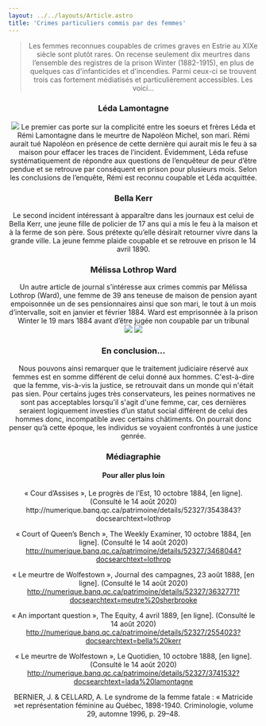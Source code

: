 ```yaml
---
layout: ../../layouts/Article.astro
title: 'Crimes particuliers commis par des femmes'
---
```


<Header titre="Crimes particuliers commis par des femmes" image="/assets/img/DSC_0006-rotated.jpg"/>

<Text>
  <blockquote>Les femmes reconnues coupables de crimes graves en Estrie au XIXe siècle sont plutôt rares. On recense seulement dix meurtres dans l’ensemble des registres de la prison Winter (1882-1915), en plus de quelques cas d'infanticides et d'incendies. Parmi ceux-ci se trouvent trois cas fortement médiatisés et particulièrement accessibles. Les voici...</blockquote>
</Text>
<Text>
<h3>Léda Lamontagne</h3>
<img src="/assets/img/ledan.jpg" class="w-48 mix-blend-multiply mx-auto"/>
Le premier cas porte sur la complicité entre les soeurs et frères Léda et Rémi Lamontagne dans le meurtre de Napoléon Michel, son mari. Rémi aurait tué Napoléon en présence de cette dernière qui aurait mis le feu à sa maison pour effacer les traces de l’incident. Évidemment, Léda refuse systématiquement de répondre aux questions de l’enquêteur de peur d’être pendue et se retrouve par conséquent en prison pour plusieurs mois. Selon les conclusions de l’enquête, Rémi est reconnu coupable et Léda acquittée.
</Text>
<Cols3img
    t="Extraits de journaux (cliquer pour voir)"
    i1="/assets/img/lada.jpg" u1="/assets/img/lada.jpg" l1=""
    i2="/assets/img/léda_lamontagne.png" u2="/assets/img/léda_lamontagne.png" l2=""
    i3="/assets/img/lada_lamontagne.png" u3="/assets/img/lada_lamontagne.png" l3=""
/>
<Text>
<h3>Bella Kerr</h3>
Le second incident intéressant à apparaître dans les journaux est celui de Bella Kerr, une jeune fille de policier de 17 ans qui a mis le feu à la maison et à la ferme de son père. Sous prétexte qu’elle désirait retourner vivre dans la grande ville. La jeune femme plaide coupable et se retrouve en prison le 14 avril 1890.
</Text>
<Text>
<h3>Mélissa Lothrop Ward</h3>
Un autre article de journal s’intéresse aux crimes commis par Mélissa Lothrop (Ward), une femme de 39 ans teneuse de maison de pension ayant empoisonnée un de ses pensionnaires ainsi que son mari, le tout à un mois d’intervalle, soit en janvier et février 1884. Ward est emprisonnée à la prison Winter le 19 mars 1884 avant d’être jugée non coupable par un tribunal
</Text>
<div class="flex flex-row justify-center gap-10 items-center">
  <img src="/assets/img/lotrhop1.jpg"/>
  <img src="/assets/img/lothrop.jpg"/>
</div>
<Text>
<h3>En conclusion...</h3>
Nous pouvons ainsi remarquer que le traitement judiciaire réservé aux femmes est en somme différent de celui donné aux hommes. C'est-à-dire que la femme, vis-à-vis la justice, se retrouvait dans un monde qui n'était pas sien. Pour certains juges très conservateurs, les peines normatives ne sont pas acceptables lorsqu'il s'agit d'une femme, car, ces dernières seraient logiquement investies d’un statut social différent de celui des hommes donc, incompatible avec certains châtiments. On pourrait donc penser qu’à cette époque, les individus se voyaient confrontés à une justice genrée.
</Text>
<Chapitres 
  description=""
  chapitres={
    [
      {label: "Criminalité et genre - Présentation", url: "/2020/criminalite-et-genre-1"},
      {label: "Crimes contre les femmes", url: "/2020/criminalite-et-genre-2"},
      {label: "Commis par des femmes", url: "/2020/criminalite-et-genre-3", current: true},
      {label: "Prostitution et débauche", url: "/2020/criminalite-et-genre-4"},
    ]
  }
/>

<div class="p-24 py-12 text-sm bg-gray-400">
  <h3>Médiagraphie</h3>
<h4>Pour aller plus loin</h4>
« Cour d’Assises », Le progrès de l’Est, 10 octobre 1884, [en ligne]. (Consulté le 14 août 2020) http://numerique.banq.qc.ca/patrimoine/details/52327/3543843?docsearchtext=lothrop

« Court of Queen’s Bench  », The Weekly Examiner, 10 octobre 1884, [en ligne]. (Consulté le 14 août 2020) http://numerique.banq.qc.ca/patrimoine/details/52327/3468044?docsearchtext=lothrop

« Le meurtre de Wolfestown », Journal des campagnes, 23 août 1888, [en ligne]. (Consulté le 14 août 2020) http://numerique.banq.qc.ca/patrimoine/details/52327/3632771?docsearchtext=meutre%20sherbrooke

« An important question », The Equity, 4 avril 1889, [en ligne]. (Consulté le 14 août 2020) http://numerique.banq.qc.ca/patrimoine/details/52327/2554023?docsearchtext=bella%20kerr

« Le meurtre de Wolfestown », Le Quotidien, 10 octobre 1888, [en ligne]. (Consulté le 14 août 2020) http://numerique.banq.qc.ca/patrimoine/details/52327/3741532?docsearchtext=lada%20lamontagne

BERNIER, J. & CELLARD, A. Le syndrome de la femme fatale : « Matricide »et représentation féminine au Québec, 1898-1940. Criminologie, volume 29, automne 1996, p. 29–48.
</div>